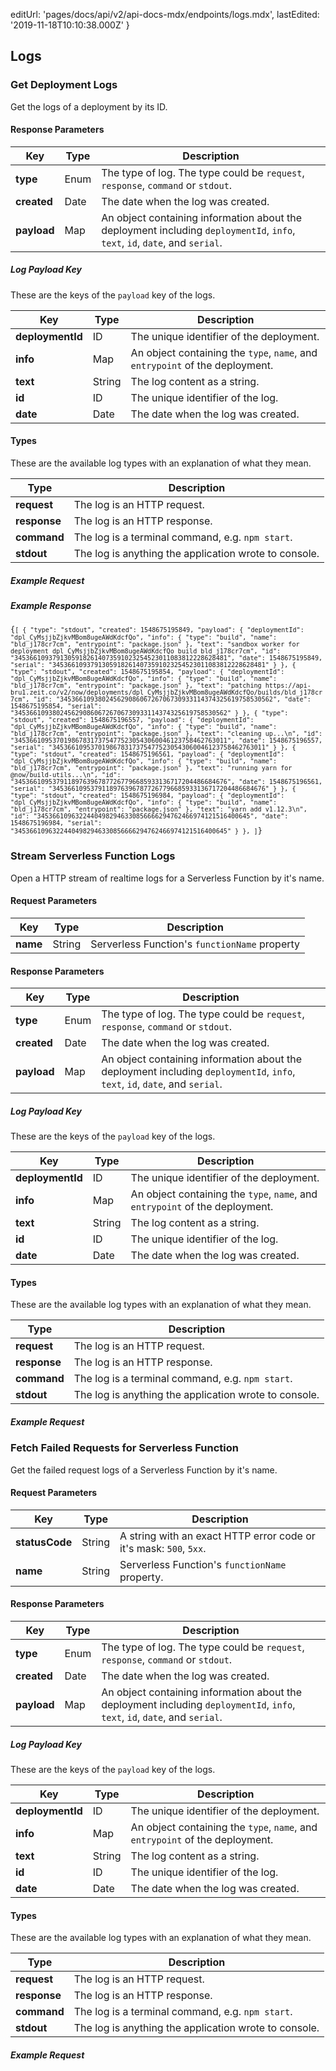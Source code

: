 
  editUrl: 'pages/docs/api/v2/api-docs-mdx/endpoints/logs.mdx',
  lastEdited: '2019-11-18T10:10:38.000Z'
}

## Logs

### Get Deployment Logs

<Endpoint method="GET" url="/v2/now/deployments/:id/events" />

Get the logs of a deployment by its ID.

#### Response Parameters

| Key         | <HelpLink href="#api-basics/types" hasIcon>Type</HelpLink> | Description                                                                                                                 |
| ----------- | ---------------------------------------------------------- | --------------------------------------------------------------------------------------------------------------------------- |
| **type**    | <HelpLink href="#api-basics/types">Enum</HelpLink>         | The type of log. The type could be `request`, `response`, `command` or `stdout`.                                            |
| **created** | <HelpLink href="#api-basics/types">Date</HelpLink>         | The date when the log was created.                                                                                          |
| **payload** | <HelpLink href="#api-basics/types">Map</HelpLink>          | An object containing information about the deployment including `deploymentId`, `info`, `text`, `id`, `date`, and `serial`. |

##### Log Payload Key

These are the keys of the `payload` key of the logs.

| Key              | <HelpLink href="#api-basics/types" hasIcon>Type</HelpLink> | Description                                                                  |
| ---------------- | ---------------------------------------------------------- | ---------------------------------------------------------------------------- |
| **deploymentId** | <HelpLink href="#api-basics/types">ID</HelpLink>           | The unique identifier of the deployment.                                     |
| **info**         | <HelpLink href="#api-basics/types">Map</HelpLink>          | An object containing the `type`, `name`, and `entrypoint` of the deployment. |
| **text**         | <HelpLink href="#api-basics/types">String</HelpLink>       | The log content as a string.                                                 |
| **id**           | <HelpLink href="#api-basics/types">ID</HelpLink>           | The unique identifier of the log.                                            |
| **date**         | <HelpLink href="#api-basics/types">Date</HelpLink>         | The date when the log was created.                                           |

#### Types

These are the available log types with an explanation of what they mean.

| Type         | Description                                           |
| ------------ | ----------------------------------------------------- |
| **request**  | The log is an HTTP request.                           |
| **response** | The log is an HTTP response.                          |
| **command**  | The log is a terminal command, e.g. `npm start`.      |
| **stdout**   | The log is anything the application wrote to console. |

##### Example Request

<Request
  url="https://api.zeit.co/v2/now/deployments/Cm6WigEH9EBI4Uzs2WA6qOGe/events"
  auth
/>

##### Example Response

<Code lang="json">{`[
  {
    "type": "stdout",
    "created": 1548675195849,
    "payload": {
        "deploymentId": "dpl_CyMsjjbZjkvMBom8ugeAWdKdcfQo",
        "info": {
            "type": "build",
            "name": "bld_j178cr7cm",
            "entrypoint": "package.json"
        },
        "text": "sandbox worker for deployment dpl_CyMsjjbZjkvMBom8ugeAWdKdcfQo build bld_j178cr7cm",
        "id": "34536610937913059182614073591023254523011083812228628481",
        "date": 1548675195849,
        "serial": "34536610937913059182614073591023254523011083812228628481"
    }
  },
  {
    "type": "stdout",
    "created": 1548675195854,
    "payload": {
        "deploymentId": "dpl_CyMsjjbZjkvMBom8ugeAWdKdcfQo",
        "info": {
            "type": "build",
            "name": "bld_j178cr7cm",
            "entrypoint": "package.json"
        },
        "text": "patching https://api-bru1.zeit.co/v2/now/deployments/dpl_CyMsjjbZjkvMBom8ugeAWdKdcfQo/builds/bld_j178cr7cm",
        "id": "34536610938024562908606726706730933114374325619758530562",
        "date": 1548675195854,
        "serial": "34536610938024562908606726706730933114374325619758530562"
    }
  },
  {
    "type": "stdout",
    "created": 1548675196557,
    "payload": {
        "deploymentId": "dpl_CyMsjjbZjkvMBom8ugeAWdKdcfQo",
        "info": {
            "type": "build",
            "name": "bld_j178cr7cm",
            "entrypoint": "package.json"
        },
        "text": "cleaning up...\n",
        "id": "34536610953701986783173754775230543060046123758462763011",
        "date": 1548675196557,
        "serial": "34536610953701986783173754775230543060046123758462763011"
    }
  },
  {
    "type": "stdout",
    "created": 1548675196561,
    "payload": {
        "deploymentId": "dpl_CyMsjjbZjkvMBom8ugeAWdKdcfQo",
        "info": {
            "type": "build",
            "name": "bld_j178cr7cm",
            "entrypoint": "package.json"
        },
        "text": "running yarn for @now/build-utils...\n",
        "id": "34536610953791189763967877267796685933136717204486684676",
        "date": 1548675196561,
        "serial": "34536610953791189763967877267796685933136717204486684676"
    }
  },
  {
    "type": "stdout",
    "created": 1548675196984,
    "payload": {
        "deploymentId": "dpl_CyMsjjbZjkvMBom8ugeAWdKdcfQo",
        "info": {
            "type": "build",
            "name": "bld_j178cr7cm",
            "entrypoint": "package.json"
        },
        "text": "yarn add v1.12.3\n",
        "id": "34536610963224404982946330856666294762466974121516400645",
        "date": 1548675196984,
        "serial": "34536610963224404982946330856666294762466974121516400645"
    }
  },
]`}</Code>

### Stream Serverless Function Logs

<Endpoint method="GET" url="/v2/now/deployments/:id/events?follow=1" />

Open a HTTP stream of realtime logs for a Serverless Function by it's name.

#### Request Parameters

| Key      | <HelpLink href="#api-basics/types" hasIcon>Type</HelpLink> | Description                                   |
| -------- | ---------------------------------------------------------- | --------------------------------------------- |
| **name** | <HelpLink href="#api-basics/types">String</HelpLink>       | Serverless Function's `functionName` property |

#### Response Parameters

| Key         | <HelpLink href="#api-basics/types" hasIcon>Type</HelpLink> | Description                                                                                                                 |
| ----------- | ---------------------------------------------------------- | --------------------------------------------------------------------------------------------------------------------------- |
| **type**    | <HelpLink href="#api-basics/types">Enum</HelpLink>         | The type of log. The type could be `request`, `response`, `command` or `stdout`.                                            |
| **created** | <HelpLink href="#api-basics/types">Date</HelpLink>         | The date when the log was created.                                                                                          |
| **payload** | <HelpLink href="#api-basics/types">Map</HelpLink>          | An object containing information about the deployment including `deploymentId`, `info`, `text`, `id`, `date`, and `serial`. |

##### Log Payload Key

These are the keys of the `payload` key of the logs.

| Key              | <HelpLink href="#api-basics/types" hasIcon>Type</HelpLink> | Description                                                                  |
| ---------------- | ---------------------------------------------------------- | ---------------------------------------------------------------------------- |
| **deploymentId** | <HelpLink href="#api-basics/types">ID</HelpLink>           | The unique identifier of the deployment.                                     |
| **info**         | <HelpLink href="#api-basics/types">Map</HelpLink>          | An object containing the `type`, `name`, and `entrypoint` of the deployment. |
| **text**         | <HelpLink href="#api-basics/types">String</HelpLink>       | The log content as a string.                                                 |
| **id**           | <HelpLink href="#api-basics/types">ID</HelpLink>           | The unique identifier of the log.                                            |
| **date**         | <HelpLink href="#api-basics/types">Date</HelpLink>         | The date when the log was created.                                           |

#### Types

These are the available log types with an explanation of what they mean.

| Type         | Description                                           |
| ------------ | ----------------------------------------------------- |
| **request**  | The log is an HTTP request.                           |
| **response** | The log is an HTTP response.                          |
| **command**  | The log is a terminal command, e.g. `npm start`.      |
| **stdout**   | The log is anything the application wrote to console. |

##### Example Request

<Request
  url="https://api.zeit.co/v2/now/deployments/Cm6WigEH9EBI4Uzs2WA6qOGe/events?follow=1&name=team_nLlpyC6REAzxudGFKbrMDlud-5916ac0d61abdb050d45f579aaa77c70a7"
  auth
/>

### Fetch Failed Requests for Serverless Function

<Endpoint method="GET" url="/v2/now/deployments/:id/events" />

Get the failed request logs of a Serverless Function by it's name.

#### Request Parameters

| Key            | <HelpLink href="#api-basics/types" hasIcon>Type</HelpLink> | Description                                                        |
| -------------- | ---------------------------------------------------------- | ------------------------------------------------------------------ |
| **statusCode** | <HelpLink href="#api-basics/types">String</HelpLink>       | A string with an exact HTTP error code or it's mask: `500`, `5xx`. |
| **name**       | <HelpLink href="#api-basics/types">String</HelpLink>       | Serverless Function's `functionName` property.                     |

#### Response Parameters

| Key         | <HelpLink href="#api-basics/types" hasIcon>Type</HelpLink> | Description                                                                                                                 |
| ----------- | ---------------------------------------------------------- | --------------------------------------------------------------------------------------------------------------------------- |
| **type**    | <HelpLink href="#api-basics/types">Enum</HelpLink>         | The type of log. The type could be `request`, `response`, `command` or `stdout`.                                            |
| **created** | <HelpLink href="#api-basics/types">Date</HelpLink>         | The date when the log was created.                                                                                          |
| **payload** | <HelpLink href="#api-basics/types">Map</HelpLink>          | An object containing information about the deployment including `deploymentId`, `info`, `text`, `id`, `date`, and `serial`. |

##### Log Payload Key

These are the keys of the `payload` key of the logs.

| Key              | <HelpLink href="#api-basics/types" hasIcon>Type</HelpLink> | Description                                                                  |
| ---------------- | ---------------------------------------------------------- | ---------------------------------------------------------------------------- |
| **deploymentId** | <HelpLink href="#api-basics/types">ID</HelpLink>           | The unique identifier of the deployment.                                     |
| **info**         | <HelpLink href="#api-basics/types">Map</HelpLink>          | An object containing the `type`, `name`, and `entrypoint` of the deployment. |
| **text**         | <HelpLink href="#api-basics/types">String</HelpLink>       | The log content as a string.                                                 |
| **id**           | <HelpLink href="#api-basics/types">ID</HelpLink>           | The unique identifier of the log.                                            |
| **date**         | <HelpLink href="#api-basics/types">Date</HelpLink>         | The date when the log was created.                                           |

#### Types

These are the available log types with an explanation of what they mean.

| Type         | Description                                           |
| ------------ | ----------------------------------------------------- |
| **request**  | The log is an HTTP request.                           |
| **response** | The log is an HTTP response.                          |
| **command**  | The log is a terminal command, e.g. `npm start`.      |
| **stdout**   | The log is anything the application wrote to console. |

##### Example Request

<Request
  url="https://api.zeit.co/v2/now/deployments/Cm6WigEH9EBI4Uzs2WA6qOGe/events?name=team_nLlpyC6REAzxudGFKbrMDlud-5916ac0d61abdb050d45f579aaa77c70a7&statusCode=5xx"
  auth
/>
